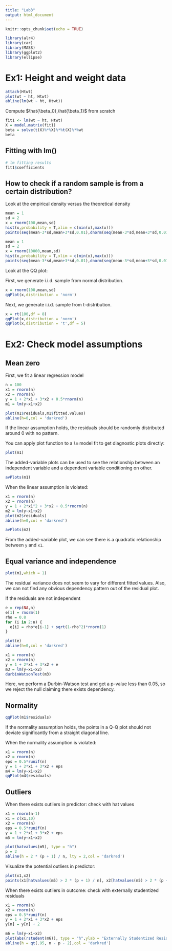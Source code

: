 ---
title: "Lab3"
output: html_document
---

```{r setup, include=FALSE}
knitr::opts_chunk$set(echo = TRUE)
```

```{r include=FALSE}
library(alr4)
library(car)
library(MASS)
library(ggplot2)
library(ellipse)
```

# Ex1: Height and weight data
```{r}
attach(Htwt)
plot(wt ~ ht, Htwt) 
abline(lm(wt ~ ht, Htwt))
```

Compute $\hat{\beta_0},\hat{\beta_1}$ from scratch

```{r}
fit1 <- lm(wt ~ ht, Htwt)
X = model.matrix(fit1)
beta = solve(t(X)%*%X)%*%t(X)%*%wt
beta
```

## Fitting with lm()
```{r}
# lm fitting results
fit1$coefficients
```


## How to check if a random sample is from a certain distribution? 

Look at the empirical density versus the theoretical density

```{r}
mean = 1
sd = 2
x = rnorm(100,mean,sd)
hist(x,probability = T,xlim = c(min(x),max(x)))
points(seq(mean-3*sd,mean+3*sd,0.01),dnorm(seq(mean-3*sd,mean+3*sd,0.01),mean,sd),type = 'l',col = 'darkred')
```

```{r}
mean = 1
sd = 2
x = rnorm(10000,mean,sd)
hist(x,probability = T,xlim = c(min(x),max(x)))
points(seq(mean-3*sd,mean+3*sd,0.01),dnorm(seq(mean-3*sd,mean+3*sd,0.01),mean,sd),type = 'l',col = 'darkred')
```

Look at the QQ plot:

First, we generate i.i.d. sample from normal distribution.
```{r results='hide'}
x = rnorm(100,mean,sd)
qqPlot(x,distribution = 'norm')
```

Next, we generate i.i.d. sample from t-distribution.
```{r results='hide'}
x = rt(100,df = 8)
qqPlot(x,distribution = 'norm')
qqPlot(x,distribution = 't',df = 5)
```


# Ex2: Check model assumptions

## Mean zero


First, we fit a linear regression model
```{r}
n = 100
x1 = rnorm(n)
x2 = rnorm(n)
y = 1 + 2*x1 + 3*x2 + 0.5*rnorm(n)
m1 = lm(y~x1+x2)
```

```{r results='hide'}
plot(m1$residuals,m1$fitted.values)
abline(h=0,col = 'darkred')
```

If the linear assumption holds, the residuals should be randomly distributed around 0 with no pattern.

You can apply plot function to a `lm` model fit to get diagnostic plots directly:
```{r}
plot(m1)
```

The added-variable plots can be used to see the relationship between an independent variable and a dependent variable conditioning on other.

```{r}
avPlots(m1)
```

When the linear assumption is violated:

```{r}
x1 = rnorm(n)
x2 = rnorm(n)
y = 1 + 2*x1^2 + 3*x2 + 0.5*rnorm(n)
m2 = lm(y~x1+x2)
plot(m2$residuals)
abline(h=0,col = 'darkred')
```
```{r}
avPlots(m2)
```


From the added-variable plot, we can see there is a quadratic relationship between `y` and `x1`.  

## Equal variance and independence

```{r}
plot(m1,which = 1)
```

The residual variance does not seem to vary for different fitted values. Also, we can not find any obvious dependency pattern out of the residual plot.

If the residuals are not independent
```{r}
e = rep(NA,n)
e[1] = rnorm(1)
rho = 0.8
for (i in 2:n) {
  e[i] = rho*e[i-1] + sqrt(1-rho^2)*rnorm(1)
}
```

```{r}
plot(e)
abline(h=0,col = 'darkred')
```

```{r}
x1 = rnorm(n)
x2 = rnorm(n)
y = 1 + 2*x1 + 3*x2 + e
m3 = lm(y~x1+x2)
durbinWatsonTest(m3)
```

Here, we perform a Durbin-Watson test and get a p-value less than 0.05, so we reject the null claiming there exists dependency.

## Normality

```{r results='hide'}
qqPlot(m1$residuals)
```
If the normality assumption holds, the points in a Q-Q plot should not deviate significantly from a straight diagonal line.

When the normality assumption is violated:
```{r results='hide'}
x1 = rnorm(n)
x2 = rnorm(n)
eps = 0.5*runif(n)
y = 1 + 2*x1 + 3*x2 + eps
m4 = lm(y~x1+x2)
qqPlot(m4$residuals)
```


## Outliers

When there exists outliers in predictor: check with hat values

```{r}
x1 = rnorm(n-1)
x1 = c(x1,10)
x2 = rnorm(n)
eps = 0.5*runif(n)
y = 1 + 2*x1 + 3*x2 + eps
m5 = lm(y~x1+x2)

plot(hatvalues(m5), type = "h")
p = 2
abline(h = 2 * (p + 1) / n, lty = 2,col = 'darkred')
```

Visualize the potential outliers in predictor:
```{r}
plot(x1,x2)
points(x1[hatvalues(m5) > 2 * (p + 1) / n], x2[hatvalues(m5) > 2 * (p + 1) / n],col = 'darkred',pch = 15)
```

When there exists outliers in outcome: check with externally studentized residuals
```{r}
x1 = rnorm(n)
x2 = rnorm(n)
eps = 0.5*runif(n)
y = 1 + 2*x1 + 3*x2 + eps
y[n] = y[n] + 2

m6 = lm(y~x1+x2)
plot(abs(rstudent(m6)), type = "h",ylab = "Externally Studentized Residuals (in absolute value)")
abline(h = qt(.95, n - p - 2),col = 'darkred') 
```